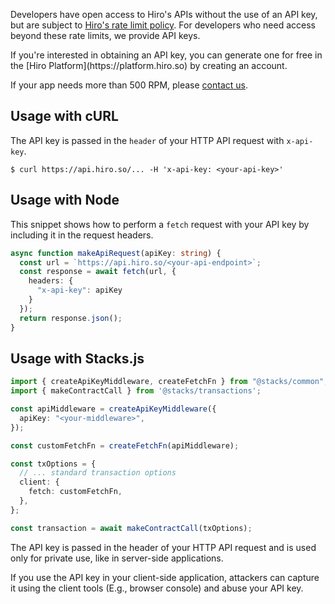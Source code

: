 Developers have open access to Hiro's APIs without the use of an API key, but are subject to [Hiro's rate limit policy](./rate-limiting). For developers who need access beyond these rate limits, we provide API keys.

<Callout title='Where can I get an API key?'>
If you're interested in obtaining an API key, you can generate one for free in the [Hiro Platform](https://platform.hiro.so) by creating an account.

If your app needs more than 500 RPM, please [contact us](mailto:platform@hiro.so).
</Callout>

## Usage with cURL

The API key is passed in the `header` of your HTTP API request with `x-api-key`.

```terminal
$ curl https://api.hiro.so/... -H 'x-api-key: <your-api-key>'
```

## Usage with Node

This snippet shows how to perform a `fetch` request with your API key by including it in the request headers.

```ts fetch.ts
async function makeApiRequest(apiKey: string) {
  const url = `https://api.hiro.so/<your-api-endpoint>`;
  const response = await fetch(url, {
    headers: {
      "x-api-key": apiKey
    }
  });
  return response.json();
}
```

## Usage with Stacks.js

```ts client.ts
import { createApiKeyMiddleware, createFetchFn } from "@stacks/common";
import { makeContractCall } from '@stacks/transactions';

const apiMiddleware = createApiKeyMiddleware({
  apiKey: "<your-middleware>",
});

const customFetchFn = createFetchFn(apiMiddleware);

const txOptions = {
  // ... standard transaction options
  client: {
    fetch: customFetchFn,
  },
};

const transaction = await makeContractCall(txOptions);
```

<Callout title="Caution" type="warn">
The API key is passed in the header of your HTTP API request and is used only for private use, like in server-side applications.

If you use the API key in your client-side application, attackers can capture it using the client tools (E.g., browser console) and abuse your API key.
</Callout>
